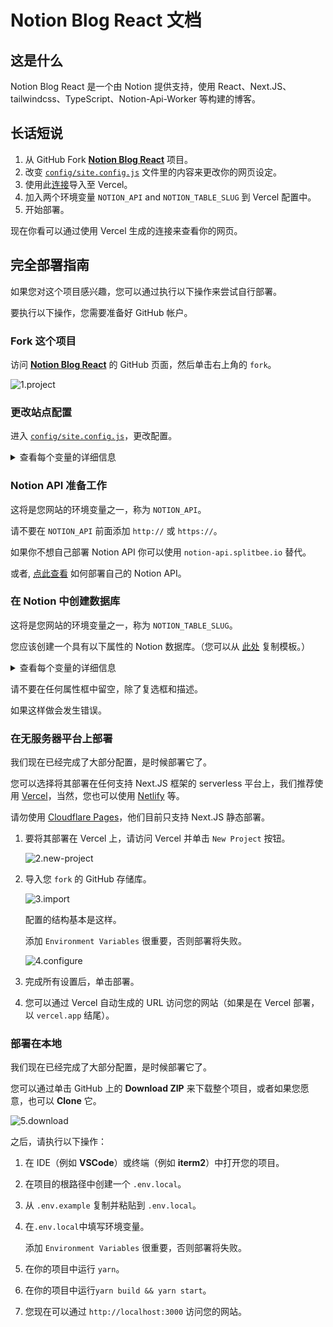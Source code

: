 
# Notion Blog React 文档

## 这是什么

Notion Blog React 是一个由 Notion 提供支持，使用 React、Next.JS、tailwindcss、TypeScript、Notion-Api-Worker 等构建的博客。

## 长话短说

1. 从 GitHub Fork [**Notion Blog React**](https://github.com/okisdev/Notion-Blog-React) 项目。
2. 改变 [`config/site.config.js`](https://github.com/okisdev/Notion-Blog-React/blob/main/config/site.config.js) 文件里的内容来更改你的网页设定。
3. 使用此[连接](https://vercel.com/new/git/external?repository-url=https%3A%2F%2Fgithub.com%2FHarry-Yep%2FNotion-Blog-React)导入至 Vercel。
4. 加入两个环境变量 `NOTION_API` and `NOTION_TABLE_SLUG` 到 Vercel 配置中。
5. 开始部署。

现在你看可以通过使用 Vercel 生成的连接来查看你的网页。

## 完全部署指南

如果您对这个项目感兴趣，您可以通过执行以下操作来尝试自行部署。

<Callout type="info">

要执行以下操作，您需要准备好 GitHub 帐户。

</Callout>

### Fork 这个项目

访问 [**Notion Blog React**](https://github.com/okisdev/Notion-Blog-React) 的 GitHub 页面，然后单击右上角的 `fork`。

![1.project](/docs/notion-blog-react/intro/1.project.png)

### 更改站点配置

进入 [`config/site.config.js`](https://github.com/okisdev/Notion-Blog-React/blob/main/config/site.config.js)，更改配置。

<details>
  <summary>查看每个变量的详细信息</summary>

```js
module.exports = {
    global: {
        author: {
            name: 'Harry Yep', // Blog 作者
            github: 'https://github.com/okisdev/Notion-Blog-React', // Blog 作者的 GitHub
            email: 'hi@harrly.com', // Blog 作者邮箱
            privacy_policy: 'https://www.harrly.com/privacy-policy', // Blog 隐私政策
        },
        site: {
            name: 'Notion Blog React Example', // Blog 标题
            description: 'Blog built with Notion, React, Next.js, tailwindcss, TypeScript, Notion-Api-Worker and more.', // Blog 描述
            url: 'https://nbr.okis.dev/', // The blog URL
            banner_img: `https://cdn.harrly.com/project/GitHub/Notion-Blog-React/img/Notion-Blog-React.Banner.png`, // The Blog Open Graph image
            language: [
                // The supported language of the Blog (Not recommand to change, only support **简体中文** and **British England** so far)
                {
                    name: 'British English', // The language name (Default is **British English**)
                    code: 'en-GB', // The language code, this is related the URL you visited. For example, `blog.example.com/zh-CN` stand for **简体中文** of the blog.
                },
                {
                    name: 'Simplified Chinese',
                    code: 'zh-CN',
                },
            ],
        },
        content: {
            header: {
                description: `...`, // The description of the Blog, which will be shown on the header of the page. JSX supported.
                image_url: 'https://cdn.harrly.com/global/assets/icon/android-chrome-192x192.png', // The header image
            },
            license: {
                name: 'CC BY-NC-SA 4.0', // The License Name
                url: 'https://creativecommons.org/licenses/by-nc-sa/4.0/', // The License agreement URL
            },
        },
        analytics: {
            google: '', // The Google Analytics UA Code
            splitbee: 'O1KKIQNSGP18', // The Splitbee Analytics Code
        },
    },
};
```

</details>

### Notion API 准备工作

<Callout type="info">

这将是您网站的环境变量之一，称为 `NOTION_API`。

</Callout>

<Callout type="warning">

请不要在 `NOTION_API` 前面添加 `http://` 或 `https://`。

</Callout>

如果你不想自己部署 Notion API 你可以使用 `notion-api.splitbee.io` 替代。

或者, [点此查看](https://github.com/splitbee/notion-api-worker) 如何部署自己的 Notion API。

### 在 Notion 中创建数据库

<Callout type="info">

这将是您网站的环境变量之一，称为 `NOTION_TABLE_SLUG`。

</Callout>

您应该创建一个具有以下属性的 Notion 数据库。（您可以从 [此处](https://okisdev.notion.site/2f01c9cec94d4925b2e9aec68b0e850b) 复制模板。）

<details>
  <summary>查看每个变量的详细信息</summary>

```
title: Title
tag: Multi-select
published: Checkbox
date: Date
slug: Text
author: Person
description: Text
```

</details>

<Callout type="warning">

请不要在任何属性框中留空，除了复选框和描述。

如果这样做会发生错误。

</Callout>

### 在无服务器平台上部署

我们现在已经完成了大部分配置，是时候部署它了。

您可以选择将其部署在任何支持 Next.JS 框架的 serverless 平台上，我们推荐使用 [Vercel](https://vercel.com)，当然，您也可以使用 [Netlify](https://www.netlify.com/) 等。

<Callout type="warning">

请勿使用 [Cloudflare Pages](https://pages.cloudflare.com/)，他们目前只支持 Next.JS 静态部署。

</Callout>

1. 要将其部署在 Vercel 上，请访问 Vercel 并单击 `New Project` 按钮。

    ![2.new-project](/docs/notion-blog-react/intro/2.new-project.png)

2. 导入您 `fork` 的 GitHub 存储库。

    ![3.import](/docs/notion-blog-react/intro/3.import.png)

    配置的结构基本是这样。

    <Callout type="info">

    添加 `Environment Variables` 很重要，否则部署将失败。

    </Callout>

    ![4.configure](/docs/notion-blog-react/intro/4.configure.png)

3. 完成所有设置后，单击部署。

4. 您可以通过 Vercel 自动生成的 URL 访问您的网站（如果是在 Vercel 部署，以 `vercel.app` 结尾）。

### 部署在本地

我们现在已经完成了大部分配置，是时候部署它了。

您可以通过单击 GitHub 上的 **Download ZIP** 来下载整个项目，或者如果您愿意，也可以 **Clone** 它。

![5.download](/docs/notion-blog-react/intro/5.download.png)

之后，请执行以下操作：

1. 在 IDE（例如 **VSCode**）或终端（例如 **iterm2**）中打开您的项目。
2. 在项目的根路径中创建一个 `.env.local`。
3. 从 `.env.example` 复制并粘贴到 `.env.local`。
4. 在`.env.local`中填写环境变量。

    <Callout type="info">

    添加 `Environment Variables` 很重要，否则部署将失败。

    </Callout>

5. 在你的项目中运行 `yarn`。
6. 在你的项目中运行`yarn build && yarn start`。
7. 您现在可以通过 `http://localhost:3000` 访问您的网站。
